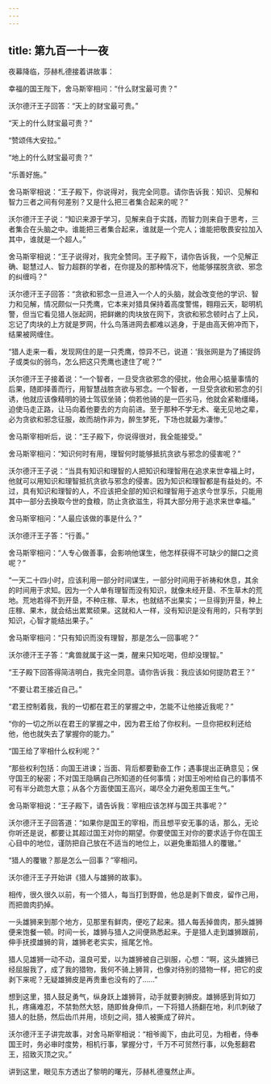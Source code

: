 ```yaml
---
---
---
```

title: 第九百一十一夜
---






夜幕降临，莎赫札德接着讲故事：





幸福的国王陛下，舍马斯宰相问：“什么财宝最可贵？”

沃尔德汗王子回答：“天上的财宝最可贵。”

“天上的什么财宝最可贵？”

“赞颂伟大安拉。”

“地上的什么财宝最可贵？”

“乐善好施。”

舍马斯宰相说：“王子殿下，你说得对，我完全同意。请你告诉我：知识、见解和智力三者之间有何差别？又是什么把三者集合起来的呢？”

沃尔德汗王子说：“知识来源于学习，见解来自于实践，而智力则来自于思考，三者集合在头脑之中。谁能把三者集合起来，谁就是一个完人；谁能把敬畏安拉加入其中，谁就是一个超人。”

舍马斯宰相说：“王子说得对，我完全赞同。王子殿下，请你告诉我，一个见解正确、聪慧过人、智力超群的学者，在你提及的那种情况下，他能够摆脱贪欲、邪念的纠缠吗？”

沃尔德汗王子回答：“贪欲和邪念一旦进入一个人的头脑，就会改变他的学识、智力和见解，情况颇似一只秃鹰，它本来对猎具保持着高度警惕，翱翔云天，聪明机警，但当它看见猎人张起网，把鲜嫩的肉块放在网下，贪欲和邪念顿时占了上风，忘记了肉块的上方就是罗网，什么鸟落进网去都难以逃身，于是由高天俯冲而下，结果被网缠住。

“猎人走来一看，发现网住的是一只秃鹰，惊异不已，说道：‘我张网是为了捕捉鸽子或类似的弱鸟，怎么把这只秃鹰也逮住了呢？’”

沃尔德汗王子接着说：“一个智者，一旦受贪欲邪念的侵扰，他会用心掂量事情的后果，随即择善而行，用智慧战胜贪欲与邪念。一个智者，一旦受贪欲和邪念的引诱，他就应该像精明的骑士驾驭坐骑；倘若他骑的是一匹劣马，他就会紧勒缰绳，迫使马走正路，让马向着他要去的方向前进。至于那种不学无术、毫无见地之辈，必为贪欲和邪念征服，故而胡作非为，醉生梦死，下场也就最为凄惨。”

舍马斯宰相听后，说：“王子殿下，你说得很对，我全能接受。”

舍马斯宰相问：“知识何时有用，理智何时能够抵抗贪欲与邪念的侵害呢？”

沃尔德汗王子说：“当具有知识和理智的人把知识和理智用在追求来世幸福上时，他就可以用知识和理智抵抗贪欲与邪念的侵害。因为知识和理智都是有益处的。不过，具有知识和理智的人，不应该把全部的知识和理智用于追求今世享乐，只能用其中一部分去换取今世的食粮，防止贪欲滋生，将其大部分用于追求来世幸福。”

舍马斯宰相问：“人最应该做的事是什么？”

沃尔德汗王子答：“行善。”

舍马斯宰相问：“人专心做善事，会影响他谋生，他怎样获得不可缺少的餬口之资呢？”

“一天二十四小时，应该利用一部分时间谋生，一部分时间用于祈祷和休息，其余的时间用于求知。因为一个人单有理智而没有知识，就像未经开垦、不生草木的荒地。荒地若得不到开垦，不种庄稼、草木，也就结不出果实；一旦得到开垦，种上庄稼、果木，就会结出累累硕果。这就和人一样，没有知识是没有用的，只有学到知识，心智才能结出果子。”

舍马斯宰相问：“只有知识而没有理智，那是怎么一回事呢？”

沃尔德汗王子答：“禽兽就属于这一类，醒来只知吃喝，但却没理智。”

“王子殿下回答得简洁明白，我完全同意。请你告诉我：我应该如何提防君王？”

“不要让君王接近自己。”

“君王控制着我，我的一切都在君王的掌握之中，怎能不让他接近我呢？”

“你的一切之所以在君王的掌握之中，因为君王给了你权利。一旦你把权利还给他，他也就失去了掌握你的能力。”

“国王给了宰相什么权利呢？”

“那些权利包括：向国王进谏；当面、背后都要勤奋工作；遇事提出正确意见；保守国王的秘密；不对国王隐瞒自己所知道的任何事情；对国王吩咐给自己的事情不可有半分疏忽大意；从各个方面使国王高兴，竭尽全力避免惹国王生气。”

舍马斯宰相说：“王子殿下，请告诉我：宰相应该怎样与国王共事呢？”

沃尔德汗王子回答道：“如果你是国王的宰相，而且想平安无事的话，那么，无论你听还是说，都要让其超过国王对你的期望。你要使国王对你的要求适于你在国王心目中的地位，谨防把自己放在不适当的地位上，以避免重蹈猎人的覆辙。”

“猎人的覆辙？那是怎么一回事？”宰相问。





沃尔德汗王子开始讲《猎人与雄狮的故事》。

相传，很久很久以前，有一个猎人，每当打到野兽，他总是剥下兽皮，留作己用，而把兽肉扔掉。

一头雄狮来到那个地方，见那里有鲜肉，便吃了起来。猎人每丢掉兽肉，那头雄狮便来饱餐一顿。时间一长，雄狮与猎人之间便熟悉起来。于是猎人走到雄狮跟前，伸手抚摸雄狮的背，雄狮老老实实，摇尾乞怜。

猎人见雄狮一动不动，温良可爱，以为雄狮被自己驯服，心想：“啊，这头雄狮已经屈服我了，成了我的猎物，我何不骑上狮背，也像对待别的猎物一样，把它的皮剥下来呢？无疑雄狮皮是再贵重也没有的了……”

想到这里，猎人鼓足勇气，纵身跃上雄狮背，动手就要剥狮皮。雄狮感到背如刀扎，疼痛难忍，不禁勃然大怒，随即耸身伸爪，一下将猎人扬翻在地，利爪刺破了猎人的肚肠，然后齿爪并用，顷刻之间，猎人被撕成了碎片。

沃尔德汗王子讲完故事，对舍马斯宰相说：“相爷阁下，由此可见，为相者，侍奉国王时，务必审时度势，相机行事，掌握分寸，千万不可贸然行事，以免惹翻君王，招致灭顶之灾。”





讲到这里，眼见东方透出了黎明的曙光，莎赫札德戛然止声。